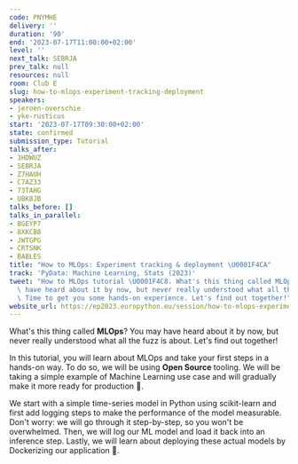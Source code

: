 ```yaml
---
code: PNYMHE
delivery: ''
duration: '90'
end: '2023-07-17T11:00:00+02:00'
level: ''
next_talk: SEBRJA
prev_talk: null
resources: null
room: Club E
slug: how-to-mlops-experiment-tracking-deployment
speakers:
- jeroen-overschie
- yke-rusticus
start: '2023-07-17T09:30:00+02:00'
state: confirmed
submission_type: Tutorial
talks_after:
- 3HDWUZ
- SEBRJA
- Z7HAUH
- C7AZ33
- 73TAHG
- UBK8JB
talks_before: []
talks_in_parallel:
- BGEYP7
- 8XKCB8
- JWTGPG
- CRTSNK
- BABLES
title: "How to MLOps: Experiment tracking & deployment \U0001F4CA"
track: 'PyData: Machine Learning, Stats (2023)'
tweet: "How to MLOps tutorial \U0001F4C8. What's this thing called MLOps? You may\
  \ have heard about it by now, but never really understood what all the fuzz is about.\
  \ Time to get you some hands-on experience. Let's find out together!"
website_url: https://ep2023.europython.eu/session/how-to-mlops-experiment-tracking-deployment
---
```


What's this thing called **MLOps**? You may have heard about it by now, but never really understood what all the fuzz is about. Let's find out together!

In this tutorial, you will learn about MLOps and take your first steps in a hands-on way. To do so, we will be using **Open Source** tooling. We will be taking a simple example of Machine Learning use case and will gradually make it more ready for production 🚀.

We start with a simple time-series model in Python using scikit-learn and first add logging steps to make the performance of the model measurable. Don't worry: we will go through it step-by-step, so you won't be overwhelmed. Then, we will log our ML model and load it back into an inference step. Lastly, we will learn about deploying these actual models by Dockerizing our application 🙏.